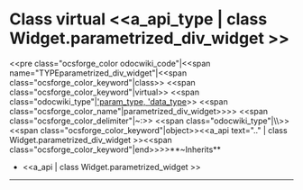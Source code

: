=Class virtual <<a_api_type | class Widget.parametrized_div_widget >> =
<<pre class="ocsforge_color odocwiki_code"|<<span name="TYPEparametrized_div_widget"|<<span class="ocsforge_color_keyword"|class>> <<span class="ocsforge_color_keyword"|virtual>> <<span class="odocwiki_type"|[['param_type, 'data_type]]>> <<span class="ocsforge_color_name"|parametrized_div_widget>>>> <<span class="ocsforge_color_delimiter"|~:>> <<span class="odocwiki_type"|\\>> <<span class="ocsforge_color_keyword"|object>><<a_api text=".." | class Widget.parametrized_div_widget >><<span class="ocsforge_color_keyword"|end>>>>**~Inherits**
* <<a_api | class Widget.parametrized_widget >>

----
